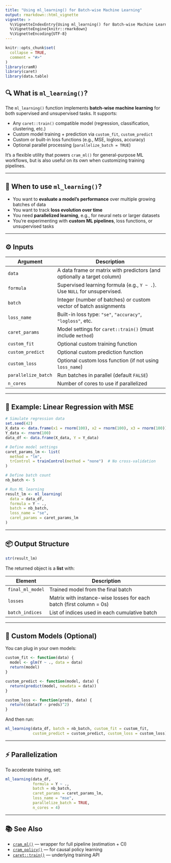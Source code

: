 ```yaml
---
title: "Using ml_learning() for Batch-wise Machine Learning"
output: rmarkdown::html_vignette
vignette: >
  %\VignetteIndexEntry{Using ml_learning() for Batch-wise Machine Learning}
  %\VignetteEngine{knitr::rmarkdown}
  %\VignetteEncoding{UTF-8}
---
```


```r
knitr::opts_chunk$set(
  collapse = TRUE,
  comment = "#>"
)
library(cramR)
library(caret)
library(data.table)
```

## 🔍 What is `ml_learning()`?

The `ml_learning()` function implements **batch-wise machine learning** for both supervised and unsupervised tasks. It supports:

- Any `caret::train()` compatible model (regression, classification, clustering, etc.)
- Custom model training + prediction via `custom_fit`, `custom_predict`
- Custom or built-in loss functions (e.g., MSE, logloss, accuracy)
- Optional parallel processing (`parallelize_batch = TRUE`)

It’s a flexible utility that powers `cram_ml()` for general-purpose ML workflows, but is also useful on its own when customizing training pipelines.

---

## 🧠 When to use `ml_learning()`?

- You want to **evaluate a model’s performance** over multiple growing batches of data
- You want to track **loss evolution over time**
- You need **parallelized learning**, e.g., for neural nets or larger datasets
- You’re experimenting with **custom ML pipelines**, loss functions, or unsupervised tasks

---

## ⚙️ Inputs

| Argument         | Description                                                                 |
|------------------|-----------------------------------------------------------------------------|
| `data`           | A data frame or matrix with predictors (and optionally a target column)    |
| `formula`        | Supervised learning formula (e.g., `Y ~ .`). Use `NULL` for unsupervised.  |
| `batch`          | Integer (number of batches) or custom vector of batch assignments          |
| `loss_name`      | Built-in loss type: `"se"`, `"accuracy"`, `"logloss"`, etc.               |
| `caret_params`   | Model settings for `caret::train()` (must include `method`)                |
| `custom_fit`     | Optional custom training function                                           |
| `custom_predict` | Optional custom prediction function                                         |
| `custom_loss`    | Optional custom loss function (if not using `loss_name`)                   |
| `parallelize_batch` | Run batches in parallel (default `FALSE`)                               |
| `n_cores`        | Number of cores to use if parallelized                                     |

---

## 📘 Example: Linear Regression with MSE

```r
# Simulate regression data
set.seed(42)
X_data <- data.frame(x1 = rnorm(100), x2 = rnorm(100), x3 = rnorm(100))
Y_data <- rnorm(100)
data_df <- data.frame(X_data, Y = Y_data)
```

```r
# Define model settings
caret_params_lm <- list(
  method = "lm",
  trControl = trainControl(method = "none")  # No cross-validation
)

# Define batch count
nb_batch <- 5
```

```r
# Run ML learning
result_lm <- ml_learning(
  data = data_df,
  formula = Y ~ .,
  batch = nb_batch,
  loss_name = "se",
  caret_params = caret_params_lm
)
```

---

## 📦 Output Structure

```r
str(result_lm)
```

The returned object is a **list** with:

| Element            | Description                                                             |
|--------------------|-------------------------------------------------------------------------|
| `final_ml_model`    | Trained model from the final batch                                     |
| `losses`            | Matrix with instance-wise losses for each batch (first column = 0s)    |
| `batch_indices`     | List of indices used in each cumulative batch                          |

---

## 🔧 Custom Models (Optional)

You can plug in your own models:

```r
custom_fit <- function(data) {
  model <- glm(Y ~ ., data = data)
  return(model)
}

custom_predict <- function(model, data) {
  return(predict(model, newdata = data))
}

custom_loss <- function(preds, data) {
  return((data$Y - preds)^2)
}
```

And then run:

```r
ml_learning(data_df, batch = nb_batch, custom_fit = custom_fit,
            custom_predict = custom_predict, custom_loss = custom_loss)
```

---

## ⚡ Parallelization

To accelerate training, set:

```r
ml_learning(data_df,
            formula = Y ~ .,
            batch = nb_batch,
            caret_params = caret_params_lm,
            loss_name = "mse",
            parallelize_batch = TRUE,
            n_cores = 4)
```

---

## 📚 See Also

- [`cram_ml()`](./cram_ml.html) — wrapper for full pipeline (estimation + CI)
- [`cram_policy()`](./cram_policy.html) — for causal policy learning
- [`caret::train()`](https://topepo.github.io/caret/train-models-by-tag.html) — underlying training API
